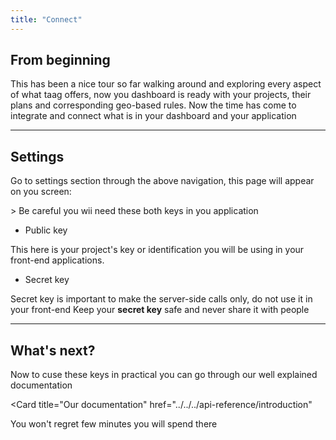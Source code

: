```yaml
---
title: "Connect"
---
```


## From beginning

This has been a nice tour so far walking around and exploring every aspect of what taag offers, now you dashboard is ready with your projects, their plans and corresponding geo-based rules. Now the time has come to integrate and connect what is in your dashboard and your application

---
## Settings

Go to settings section through the above navigation, this page will appear on you screen:

<Card title="Settings" img="/imgs/settings-page.png">
  > Be careful you wii need these both keys in you application
</Card>

- Public key

This here is your project's key or identification you will be using in your front-end applications.

- Secret key

Secret key is important to make the server-side calls only, do not use it in your front-end
<Warning>
    Keep your **secret key** safe and never share it with people
</Warning>

---

## What's next?

Now to cuse these keys in practical you can go through our well explained documentation

<Card
  title="Our documentation"
  href="../../../api-reference/introduction"
>
  You won't regret few minutes you will spend there 
</Card>